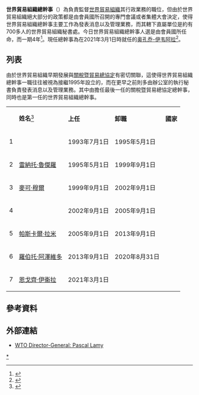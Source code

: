 '''世界貿易組織總幹事'''（{{Lang-en|'''Director-General of the World Trade Organization'''}}）為負責監督[[世界貿易組織|世界貿易組織]]其行政業務的職位，但由於世界貿易組織絕大部分的政策都是由會員國所召開的專門會議或者集體大會決定，使得世界貿易組織總幹事主要工作為發表消息以及管理業務，而其轄下直屬單位是約有700多人的世界貿易組織秘書處。今日世界貿易組織總幹事人選是由會員國所任命，而一期4年<ref>{{Cite web |url= http://www.wto.org/english/thewto_e/dg_e/dg_selection_process_e.htm |title= WTO Director-General selection process |author=  |date=  |publisher= [[世界貿易組織|世界貿易組織]] |language= en |accessdate= 2013年5月17日 |quote=  |archive-date= 2015年8月1日 |archive-url= https://web.archive.org/web/20150801132957/https://www.wto.org/english/thewto_e/dg_e/dg_selection_process_e.htm |dead-url= no }}</ref>。現任總幹事為在2021年3月1日時就任的[[奥孔乔-伊韦阿拉|奥孔乔-伊韦阿拉]]<ref>{{cite news |title=奥孔乔-伊韦阿拉当选为世贸组织首位女性总干事和首位非洲裔总干事 |url=https://news.un.org/zh/story/2021/02/1077992 |accessdate=2021-02-16 |archive-date=2021-02-15 |archive-url=https://web.archive.org/web/20210215195919/https://news.un.org/zh/story/2021/02/1077992 }}</ref>。

== 列表 ==
由於世界貿易組織早期發展與[[關稅暨貿易總協定|關稅暨貿易總協定]]有密切關聯，這使得世界貿易組織總幹事一職往往被視為接繼1995年設立的{{Link-en|關稅暨貿易總協定總幹事|Director-General of the General Agreement on Tariffs and Trade}}，而在更早之前則多由辦公室的執行秘書負責發表消息以及管理業務。其中由{{Link-en|彼得·薩瑟蘭|Peter Sutherland}}擔任最後一任的關稅暨貿易總協定總幹事，同時也是第一任的世界貿易組織總幹事。

{| class="wikitable" 
|-
|
| '''姓名'''<ref>{{Cite web |url= http://www.wto.org/english/thewto_e/dg_e/exdgs_e.htm |title= Previous GATT and WTO Directors-General |author=  |date=  |publisher= [[世界貿易組織|世界貿易組織]] |language= en |accessdate= 2013年5月17日 |quote=  |archive-date= 2020年5月31日 |archive-url= https://web.archive.org/web/20200531140433/https://www.wto.org/english/thewto_e/dg_e/exdgs_e.htm |dead-url= no }}</ref>
| '''上任'''
| '''卸職'''
| '''國家'''
|- 
| 1
| {{Link-en|彼得·薩瑟蘭|Peter Sutherland}}
| 1993年7月1日
| 1995年5月1日
|{{flag|Ireland}}
|- 
| 2
| [[雷納托·魯傑羅|雷納托·魯傑羅]]
| 1995年5月1日
| 1999年9月1日
|  {{flag|Italy}}
|- 
| 3
| [[迈克尔·穆尔|麥可·穆爾]]
| 1999年9月1日
| 2002年9月1日
|  {{flag|New Zealand}}
|- 
|4
| {{Link-en|素帕猜·帕尼帕迪|Supachai Panitchpakdi}}
| 2002年9月1日
| 2005年9月1日
|  {{flag|Thailand}}
|- 
| 5
| [[帕斯卡爾·拉米|帕斯卡爾·拉米]]
| 2005年9月1日
| 2013年9月1日
|  {{flag|France}}
|- 
| 6
| [[羅伯托·阿澤維多|羅伯托·阿澤維多]]
| 2013年9月1日
| 2020年8月31日
|  {{flag|Brazil}}
|- 
| 7
| [[恩戈齊·伊衞拉|恩戈齊·伊衞拉]]
| 2021年3月1日
| 
| {{flag|Nigeria}}
|}

== 參考資料 ==
{{Reflist}}

== 外部連結 ==
* [http://www.wto.org/english/thewto_e/dg_e/dg_e.htm WTO Director-General: Pascal Lamy] {{Wayback|url=http://www.wto.org/english/thewto_e/dg_e/dg_e.htm |date=20220517074501 }}

{{世界貿易組織|nocat}}
[[Category:世界贸易组织总干事|*]]
